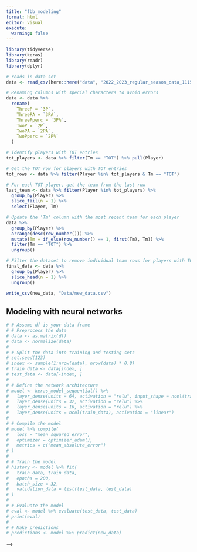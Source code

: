 ```yaml
---
title: "fbb_modeling"
format: html
editor: visual
execute: 
  warning: false
---
```


```r
library(tidyverse)
library(keras)
library(readr)
library(dplyr)
```

```r
# reads in data set
data <- read_csv(here::here("data", "2022_2023_regular_season_data_111523.csv"))

# Renaming columns with special characters to avoid errors
data <- data %>%
  rename(
    ThreeP = `3P`,
    ThreePA = `3PA`,
    ThreePperc = `3P%`,
    TwoP = `2P`,
    TwoPA = `2PA`,
    TwoPperc = `2P%`
  )

# Identify players with TOT entries
tot_players <- data %>% filter(Tm == "TOT") %>% pull(Player)

# Get the TOT row for players with TOT entries
tot_rows <- data %>% filter(Player %in% tot_players & Tm == "TOT")

# For each TOT player, get the team from the last row
last_team <- data %>% filter(Player %in% tot_players) %>%
  group_by(Player) %>%
  slice_tail(n = 1) %>%
  select(Player, Tm)

# Update the 'Tm' column with the most recent team for each player
data %>%
  group_by(Player) %>%
  arrange(desc(row_number())) %>%
  mutate(Tm = if_else(row_number() == 1, first(Tm), Tm)) %>%
  filter(Tm == "TOT") %>%
  ungroup()

# Filter the dataset to remove individual team rows for players with TOT entries
final_data <- data %>%
  group_by(Player) %>%
  slice_head(n = 1) %>%
  ungroup()

write_csv(new_data, "Data/new_data.csv")

```

## Modeling with neural networks

```r
# # Assume df is your data frame
# # Preprocess the data
# data <- as.matrix(df)
# data <- normalize(data)
# 
# # Split the data into training and testing sets
# set.seed(123)
# index <- sample(1:nrow(data), nrow(data) * 0.8)
# train_data <- data[index, ]
# test_data <- data[-index, ]
# 
# # Define the network architecture
# model <- keras_model_sequential() %>%
#   layer_dense(units = 64, activation = "relu", input_shape = ncol(train_data)) %>%
#   layer_dense(units = 32, activation = "relu") %>%
#   layer_dense(units = 16, activation = "relu") %>%
#   layer_dense(units = ncol(train_data), activation = "linear")
# 
# # Compile the model
# model %>% compile(
#   loss = "mean_squared_error",
#   optimizer = optimizer_adam(),
#   metrics = c("mean_absolute_error")
# )
# 
# # Train the model
# history <- model %>% fit(
#   train_data, train_data,
#   epochs = 200,
#   batch_size = 32,
#   validation_data = list(test_data, test_data)
# )
# 
# # Evaluate the model
# eval <- model %>% evaluate(test_data, test_data)
# print(eval)
# 
# # Make predictions
# predictions <- model %>% predict(new_data)

```

<!--# <!--#  --> -->
